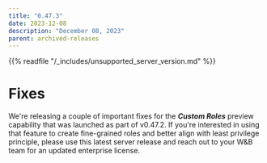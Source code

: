 ```yaml
---
title: "0.47.3"
date: 2023-12-08
description: "December 08, 2023"
parent: archived-releases
---
```


<Warning>
{{% readfile "/_includes/unsupported_server_version.md" %}}
</Warning>

# Fixes

We're releasing a couple of important fixes for the _**Custom Roles**_ preview capability that was launched as part of v0.47.2. If you're interested in using that feature to create fine-grained roles and better align with least privilege principle, please use this latest server release and reach out to your W&B team for an updated enterprise license.
